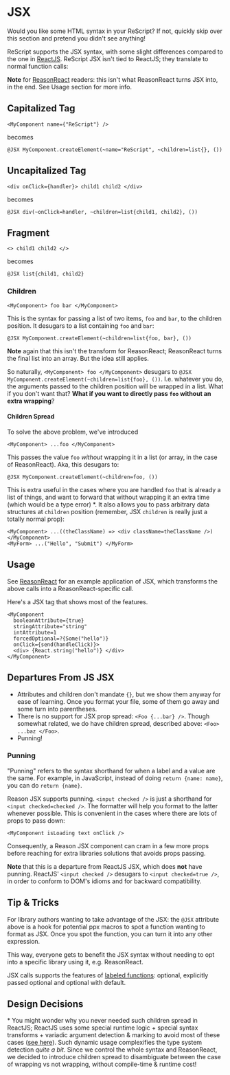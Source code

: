 # JSX

Would you like some HTML syntax in your ReScript? If not, quickly skip over this section and pretend you didn't see anything!

ReScript supports the JSX syntax, with some slight differences compared to the one in [ReactJS](https://facebook.github.io/react/docs/introducing-jsx.html). ReScript JSX isn't tied to ReactJS; they translate to normal function calls:

**Note** for [ReasonReact](//reasonml.github.io/reason-react/) readers: this isn't what ReasonReact turns JSX into, in the end. See Usage section for more info.

## Capitalized Tag

```res
<MyComponent name={"ReScript"} />
```

becomes

```res
@JSX MyComponent.createElement(~name="ReScript", ~children=list{}, ())
```

## Uncapitalized Tag

```res
<div onClick={handler}> child1 child2 </div>
```

becomes

```res
@JSX div(~onClick=handler, ~children=list{child1, child2}, ())
```

## Fragment

```res
<> child1 child2 </>
```

becomes

```res
@JSX list{child1, child2}
```

### Children

```res
<MyComponent> foo bar </MyComponent>
```

This is the syntax for passing a list of two items, `foo` and `bar`, to the children position. It desugars to a list containing `foo` and `bar`:

```res
@JSX MyComponent.createElement(~children=list{foo, bar}, ())
```

**Note** again that this isn't the transform for ReasonReact; ReasonReact turns the final list into an array. But the idea still applies.

So naturally, `<MyComponent> foo </MyComponent>` desugars to `@JSX MyComponent.createElement(~children=list{foo}, ())`. I.e. whatever you do, the arguments passed to the children position will be wrapped in a list. What if you don't want that? **What if you want to directly pass `foo` without an extra wrapping**?

#### Children Spread

To solve the above problem, we've introduced

```res
<MyComponent> ...foo </MyComponent>
```

This passes the value `foo` _without_ wrapping it in a list (or array, in the case of ReasonReact). Aka, this desugars to:

```res
@JSX MyComponent.createElement(~children=foo, ())
```

This is extra useful in the cases where you are handled `foo` that is already a list of things, and want to forward that without wrapping it an extra time (which would be a type error) \*. It also allows you to pass arbitrary data structures at `children` position (remember, JSX `children` is really just a totally normal prop):

```res
<MyComponent> ...((theClassName) => <div className=theClassName />) </MyComponent>
<MyForm> ...("Hello", "Submit") </MyForm>
```

## Usage

See [ReasonReact](//reasonml.github.io/reason-react/docs/jsx) for an example application of JSX, which transforms the above calls into a ReasonReact-specific call.

Here's a JSX tag that shows most of the features.

```res
<MyComponent
  booleanAttribute={true}
  stringAttribute="string"
  intAttribute=1
  forcedOptional=?{Some("hello")}
  onClick={send(handleClick)}>
  <div> {React.string("hello")} </div>
</MyComponent>
```

## Departures From JS JSX

- Attributes and children don't mandate `{}`, but we show them anyway for ease of learning. Once you format your file, some of them go away and some turn into parentheses.
- There is no support for JSX prop spread: `<Foo {...bar} />`. Though somewhat related,  we do have children spread, described above: `<Foo> ...baz </Foo>`.
- Punning!

### Punning

"Punning" refers to the syntax shorthand for when a label and a value are the same. For example, in JavaScript, instead of doing `return {name: name}`, you can do `return {name}`.

Reason JSX supports punning. `<input checked />` is just a shorthand for `<input checked=checked />`. The formatter will help you format to the latter whenever possible. This is convenient in the cases where there are lots of props to pass down:

```res
<MyComponent isLoading text onClick />
```

Consequently, a Reason JSX component can cram in a few more props before reaching for extra libraries solutions that avoids props passing.

**Note** that this is a departure from ReactJS JSX, which does **not** have punning. ReactJS' `<input checked />` desugars to `<input checked=true />`, in order to conform to DOM's idioms and for backward compatibility.

## Tip & Tricks

For library authors wanting to take advantage of the JSX: the `@JSX` attribute above is a hook for potential ppx macros to spot a function wanting to format as JSX. Once you spot the function, you can turn it into any other expression.

This way, everyone gets to benefit the JSX syntax without needing to opt into a specific library using it, e.g. ReasonReact.

JSX calls supports the features of [labeled functions](function.md#labeled-arguments): optional, explicitly passed optional and optional with default.

## Design Decisions

\* You might wonder why you never needed such children spread in ReactJS; ReactJS uses some special runtime logic + special syntax transforms + variadic argument detection & marking to avoid most of these cases ([see here](https://github.com/facebook/react/blob/9b36df86c6ccecb73ca44899386e6a72a83ad445/packages/react/src/ReactElement.js#L207)). Such dynamic usage complexifies the type system detection _quite a bit_. Since we control the whole syntax and ReasonReact, we decided to introduce children spread to disambiguate between the case of wrapping vs not wrapping, without compile-time & runtime cost!
